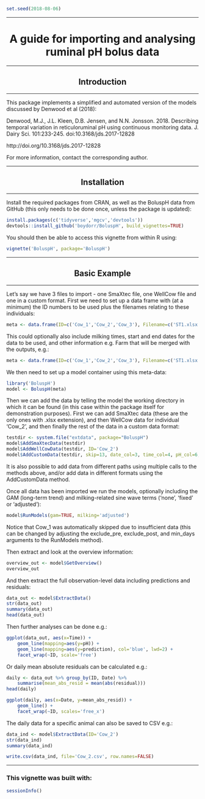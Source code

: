 <!--
%\VignetteEngine{knitr::knitr}
%\VignetteIndexEntry{A guide for importing and analysing ruminal pH bolus data}
-->

```r
set.seed(2018-08-06)
```

---

<center> <h1>A guide for importing and analysing ruminal pH bolus data</h1> </center> 

---

<center> <h2>Introduction</h2> </center> 

---

This package implements a simplified and automated version of the models discussed by Denwood et al (2018):

Denwood, M.J., J.L. Kleen, D.B. Jensen, and N.N. Jonsson. 2018. Describing temporal variation in reticuloruminal pH using continuous monitoring data. J. Dairy Sci. 101:233-245. doi:10.3168/jds.2017-12828

http://doi.org/10.3168/jds.2017-12828

For more information, contact the corresponding author.

---

<center> <h2>Installation</h2> </center> 

---

Install the required packages from CRAN, as well as the BoluspH data from GitHub (this only needs to be done once, unless the package is updated):

```r
install.packages(c('tidyverse','mgcv','devtools'))
devtools::install_github('boydorr/BoluspH', build_vignettes=TRUE)
```

You should then be able to access this vignette from within R using:

```r
vignette('BoluspH', package='BoluspH')
```


---

<center> <h2>Basic Example</h2> </center> 

---

Let's say we have 3 files to import - one SmaXtec file, one WellCow file and one in a custom format.  First we need to set up a data frame with (at a minimum) the ID numbers to be used plus the filenames relating to these individuals:

```r
meta <- data.frame(ID=c('Cow_1','Cow_2','Cow_3'), Filename=c('ST1.xlsx','WC1.csv','CS1.csv'), stringsAsFactors=FALSE)
```

This could optionally also include milking times, start and end dates for the data to be used, and other information e.g. Farm that will be merged with the outputs, e.g.:

```r
meta <- data.frame(ID=c('Cow_1','Cow_2','Cow_3'), Filename=c('ST1.xlsx','WC1.csv','CS1.csv'), Milking=c('09:00,16:00', '07:00,13:00,18:00', ''), Farm=c('FarmA','FarmB','FarmC'), stringsAsFactors=FALSE)
```

We then need to set up a model container using this meta-data:

```r
library('BoluspH')
model <- BoluspH(meta)
```

Then we can add the data by telling the model the working directory in which it can be found (in this case within the package itself for demonstration purposes).  First we can add SmaXtec data (these are the only ones with .xlsx extension), and then WellCow data for individual 'Cow_2', and then finally the rest of the data in a custom data format:

```r
testdir <- system.file("extdata", package="BoluspH")
model$AddSmaXtecData(testdir)
model$AddWellCowData(testdir, ID='Cow_2')
model$AddCustomData(testdir, skip=13, date_col=3, time_col=4, pH_col=6, csv=TRUE, sep=';', dec=',', date_format='%d.%m.%Y', time_format='%H:%M')
```

It is also possible to add data from different paths using multiple calls to the methods above, and/or add data in different formats using the AddCustomData method.

Once all data has been imported we run the models, optionally including the GAM (long-term trend) and milking-related sine wave terms ('none', 'fixed' or 'adjusted'):

```r
model$RunModels(gam=TRUE, milking='adjusted')
```

Notice that Cow_1 was automatically skipped due to insufficient data (this can be changed by adjusting the exclude_pre, exclude_post, and min_days arguments to the RunModels method).

Then extract and look at the overview information:

```r
overview_out <- model$GetOverview()
overview_out
```

And then extract the full observation-level data including predictions and residuals:

```r
data_out <- model$ExtractData()
str(data_out)
summary(data_out)
head(data_out)
```

Then further analyses can be done e.g.:

```r
ggplot(data_out, aes(x=Time)) +
	geom_line(mapping=aes(y=pH)) +
	geom_line(mapping=aes(y=prediction), col='blue', lwd=2) +
	facet_wrap(~ID, scale='free')
```

Or daily mean absolute residuals can be calculated e.g.:

```r
daily <- data_out %>% group_by(ID, Date) %>%
	summarise(mean_abs_resid = mean(abs(residual)))
head(daily)

ggplot(daily, aes(x=Date, y=mean_abs_resid)) +
	geom_line() +
	facet_wrap(~ID, scales='free_x')
```

The daily data for a specific animal can also be saved to CSV e.g.:

```r
data_ind <- model$ExtractData(ID='Cow_2')
str(data_ind)
summary(data_ind)

write.csv(data_ind, file='Cow_2.csv', row.names=FALSE)
```


---

### This vignette was built with:

```r
sessionInfo()
```
